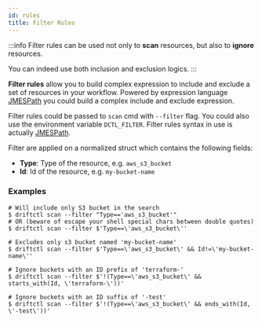 ```yaml
---
id: rules
title: Filter Rules
---
```


:::info
Filter rules can be used not only to **scan** resources, but also to **ignore** resources.

You can indeed use both inclusion and exclusion logics.
:::

**Filter rules** allow you to build complex expression to include and exclude a set of resources in your workflow.
Powered by expression language [JMESPath](https://jmespath.org/) you could build a complex include and exclude expression.

Filter rules could be passed to `scan` cmd with `--filter` flag.
You could also use the environment variable `DCTL_FILTER`.
Filter rules syntax in use is actually [JMESPath](https://jmespath.org/specification.html).

Filter are applied on a normalized struct which contains the following fields:

- **Type**: Type of the resource, e.g. `aws_s3_bucket`
- **Id**: Id of the resource, e.g. `my-bucket-name`

### Examples

```shell
# Will include only S3 bucket in the search
$ driftctl scan --filter "Type=='aws_s3_bucket'"
# OR (beware of escape your shell special chars between double quotes)
$ driftctl scan --filter $'Type==\'aws_s3_bucket\''

# Excludes only s3 bucket named 'my-bucket-name'
$ driftctl scan --filter $'Type==\'aws_s3_bucket\' && Id!=\'my-bucket-name\''

# Ignore buckets with an ID prefix of 'terraform-'
$ driftctl scan --filter $'!(Type==\'aws_s3_bucket\' && starts_with(Id, \'terraform-\'))'

# Ignore buckets with an ID suffix of '-test'
$ driftctl scan --filter $'!(Type==\'aws_s3_bucket\' && ends_with(Id, \'-test\'))'
```
